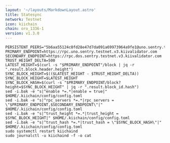 ```yaml
---
layout: '~/layouts/MarkdownLayout.astro'
title: Statesync
network: Testnet
icon: kiichain
chain: oro_1336-1
version: v1.3.0
---
```


```
PERSISTENT_PEERS="5b6aa55124c0fd28e47d7da091a69973964a9fe1@uno.sentry.testnet.v3.kiivalidator.com:26656,5e6b283c8879e8d1b0866bda20949f9886aff967@dos.sentry.testnet.v3.kiivalidator.com:26656"
PRIMARY_ENDPOINT=https://rpc.uno.sentry.testnet.v3.kiivalidator.com
SECONDARY_ENDPOINT=https://rpc.dos.sentry.testnet.v3.kiivalidator.com
TRUST_HEIGHT_DELTA=500
LATEST_HEIGHT=$(curl -s "$PRIMARY_ENDPOINT"/block | jq -r ".result.block.header.height")
SYNC_BLOCK_HEIGHT=$(($LATEST_HEIGHT - $TRUST_HEIGHT_DELTA))
SYNC_BLOCK_HEIGHT=$LATEST_HEIGHT
SYNC_BLOCK_HASH=$(curl -s "$PRIMARY_ENDPOINT/block?height=$SYNC_BLOCK_HEIGHT" | jq -r ".result.block_id.hash")
sed -i.bak -e "s|^enable *=.*|enable = true|" $HOME/.kiichain/config/config.toml
sed -i.bak -e "s|^rpc_servers *=.*|rpc_servers = \"$PRIMARY_ENDPOINT,$SECONDARY_ENDPOINT\"|" $HOME/.kiichain/config/config.toml
sed -i.bak -e "s|^trust_height *=.*|trust_height = $SYNC_BLOCK_HEIGHT|" $HOME/.kiichain/config/config.toml
sed -i.bak -e "s|^trust_hash *=.*|trust_hash = \"$SYNC_BLOCK_HASH\"|" $HOME/.kiichain/config/config.toml
sudo systemctl restart kiichaind
sudo journalctl -u kiichaind -f -o cat
```



